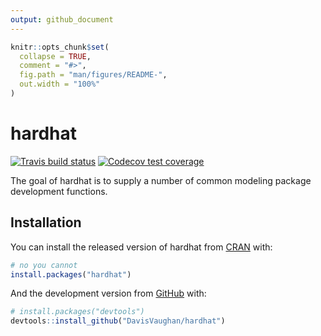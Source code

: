 ```yaml
---
output: github_document
---
```


<!-- README.md is generated from README.Rmd. Please edit that file -->

```r
knitr::opts_chunk$set(
  collapse = TRUE,
  comment = "#>",
  fig.path = "man/figures/README-",
  out.width = "100%"
)
```
# hardhat

<!-- badges: start -->
[![Travis build status](https://travis-ci.com/DavisVaughan/hardhat.svg?branch=master)](https://travis-ci.com/DavisVaughan/hardhat)
[![Codecov test coverage](https://codecov.io/gh/DavisVaughan/hardhat/branch/master/graph/badge.svg)](https://codecov.io/gh/DavisVaughan/hardhat?branch=master)
<!-- badges: end -->

The goal of hardhat is to supply a number of common modeling package development functions.

## Installation

You can install the released version of hardhat from [CRAN](https://CRAN.R-project.org) with:

``` r
# no you cannot
install.packages("hardhat")
```

And the development version from [GitHub](https://github.com/) with:

``` r
# install.packages("devtools")
devtools::install_github("DavisVaughan/hardhat")
```
